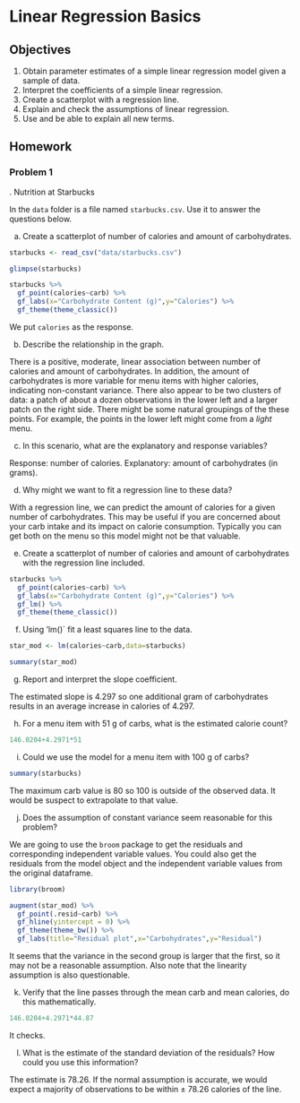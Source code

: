 # Linear Regression Basics {#LRBASICS}

## Objectives

1) Obtain parameter estimates of a simple linear regression model given a sample of data.   
2) Interpret the coefficients of a simple linear regression.  
3) Create a scatterplot with a regression line.  
4) Explain and check the assumptions of linear regression.   
5) Use and be able to explain all new terms.  

## Homework  

### Problem 1

\indent 1. Nutrition at Starbucks  

In the `data` folder is a file named `starbucks.csv`. Use it to answer the questions below.

a. Create a scatterplot of number of calories and amount of carbohydrates. 

```r
starbucks <- read_csv("data/starbucks.csv")
```

```r
glimpse(starbucks)
```

```r
starbucks %>%
  gf_point(calories~carb) %>%
  gf_labs(x="Carbohydrate Content (g)",y="Calories") %>%
  gf_theme(theme_classic())
```  

We put `calories` as the response.

b. Describe the relationship in the graph. 

There is a positive, moderate, linear association between number of calories and amount of carbohydrates. In addition, the amount of carbohydrates is more variable for menu items with higher calories, indicating non-constant variance. There also appear to be two clusters of data: a patch of about a dozen observations in the lower left and a
larger patch on the right side. There might be some natural groupings of the these points. For example, the points in the lower left might come from a *light* menu.

c. In this scenario, what are the explanatory and response variables?  

Response: number of calories. Explanatory: amount of carbohydrates (in grams).


d. Why might we want to fit a regression line to these data?  

With a regression line, we can predict the amount of calories for a given number of carbohydrates. This may be useful if you are concerned about your carb intake and its impact on calorie consumption. Typically you can get both on the menu so this model might not be that valuable. 


e. Create a scatterplot of number of calories and amount of carbohydrates with the regression line included.

```r
starbucks %>%
  gf_point(calories~carb) %>%
  gf_labs(x="Carbohydrate Content (g)",y="Calories") %>%
  gf_lm() %>%
  gf_theme(theme_classic())
```

f. Using 'lm()` fit a least squares line to the data.  

```r
star_mod <- lm(calories~carb,data=starbucks)
```

```r
summary(star_mod)
```  

g. Report and interpret the slope coefficient.  

The estimated slope is 4.297 so one additional gram of carbohydrates results in an average increase in calories of 4.297.  

h. For a menu item with 51 g of carbs, what is the estimated calorie count? 

```r
146.0204+4.2971*51
```  

i. Could we use the model for a menu item with 100 g of carbs?  

```r
summary(starbucks)
```  

The maximum carb value is 80 so 100 is outside of the observed data. It would be suspect to extrapolate to that value.  

j. Does the assumption of constant variance seem reasonable for this problem?  

We are going to use the `broom` package to get the residuals and corresponding independent variable values. You could also get the residuals from the model object and the independent variable values from the original dataframe.

```r
library(broom)
```  

```r
augment(star_mod) %>%
  gf_point(.resid~carb) %>%
  gf_hline(yintercept = 0) %>%
  gf_theme(theme_bw()) %>%
  gf_labs(title="Residual plot",x="Carbohydrates",y="Residual")
```  

It seems that the variance in the second group is larger that the first, so it may not be a reasonable assumption. Also note that the linearity assumption is also questionable.  

k. Verify that the line passes through the mean carb and mean calories, do this mathematically.

```r
146.0204+4.2971*44.87
```  

It checks.  

l. What is the estimate of the standard deviation of the residuals? How could you use this information? 

The estimate is 78.26. If the normal assumption is accurate, we would expect a majority of observations to be within $\pm$ 78.26 calories of the line.  



